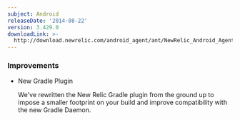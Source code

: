 ```yaml
---
subject: Android
releaseDate: '2014-08-22'
version: 3.429.0
downloadLink: >-
  http://download.newrelic.com/android_agent/ant/NewRelic_Android_Agent_3.429.0.zip
---
```


### Improvements

* New Gradle Plugin

  We've rewritten the New Relic Gradle plugin from the ground up to impose a smaller footprint on your build and improve compatibility with the new Gradle Daemon.
